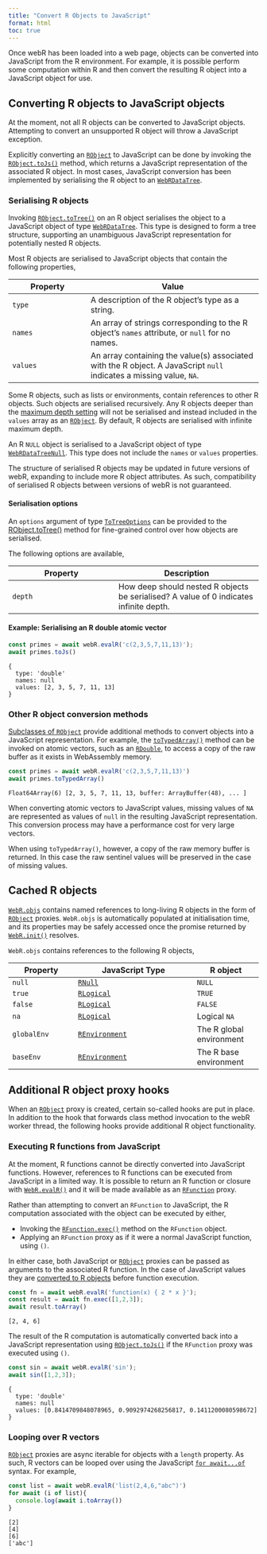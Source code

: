 ```yaml
---
title: "Convert R Objects to JavaScript"
format: html
toc: true
---
```


Once webR has been loaded into a web page, objects can be converted into
JavaScript from the R environment. For example, it is possible perform some
computation within R and then convert the resulting R object into a JavaScript
object for use.

## Converting R objects to JavaScript objects

::: callout-warning
At the moment, not all R objects can be converted to JavaScript objects.
Attempting to convert an unsupported R object will throw a JavaScript exception.
:::

Explicitly converting an [`RObject`](api/js/classes/RWorker.RObject.md) to
JavaScript can be done by invoking the
[`RObject.toJs()`](api/js/classes/RWorker.RObject.md#tojs) method, which returns a
JavaScript representation of the associated R object. In most cases, JavaScript
conversion has been implemented by serialising the R object to an
[`WebRDataTree`](api/js/modules/Tree.md#webrdatatree).

### Serialising R objects

Invoking [`RObject.toTree()`](api/js/classes/RWorker.RObject.md#totree) on an R
object serialises the object to a JavaScript object of type
[`WebRDataTree`](api/js/modules/Tree.md#webrdatatree). This type is designed to
form a tree structure, supporting an unambiguous JavaScript representation for
potentially nested R objects.

Most R objects are serialised to JavaScript objects that contain the following
properties,

| Property | Value                                                                                                               |
|-------------------------|------------------------------------------------------|
| `type`   | A description of the R object's type as a string.                                                                   |
| `names`  | An array of strings corresponding to the R object's `names` attribute, or `null` for no names.                      |
| `values` | An array containing the value(s) associated with the R object. A JavaScript `null` indicates a missing value, `NA`. |

Some R objects, such as lists or environments, contain references to other R
objects. Such objects are serialised recursively. Any R objects deeper than the
[maximum depth setting](#serialisation-options) will not be serialised and
instead included in the `values` array as an
[`RObject`](api/js/classes/RWorker.RObject.md). By default, R objects are
serialised with infinite maximum depth.

An R `NULL` object is serialised to a JavaScript object of type
[`WebRDataTreeNull`](api/js/modules/Tree.md#webrdatatreenull). This type does
not include the `names` or `values` properties.

::: callout-warning
The structure of serialised R objects may be updated in future versions of webR,
expanding to include more R object attributes. As such, compatibility of
serialised R objects between versions of webR is not guaranteed.
:::

#### Serialisation options {#serialisation-options}

An `options` argument of type
[`ToTreeOptions`](api/js/interfaces/RWorker.ToTreeOptions.md) can be provided to
the [RObject.toTree()](api/js/classes/RWorker.RObject.md#totree) method for
fine-grained control over how objects are serialised.

The following options are available,

| Property | Description                                                                            |
|----------------------------------|----------------------------------------------|
| `depth`  | How deep should nested R objects be serialised? A value of 0 indicates infinite depth. |

#### Example: Serialising an R double atomic vector

``` javascript
const primes = await webR.evalR('c(2,3,5,7,11,13)');
await primes.toJs()
```

    {
      type: 'double'
      names: null
      values: [2, 3, 5, 7, 11, 13]
    }

### Other R object conversion methods

[Subclasses of `RObject`](api/js/modules/RWorker.md#classes) provide additional
methods to convert objects into a JavaScript representation. For example, the
[`toTypedArray()`](api/js/classes/RWorker.RDouble.md#totypedarray) method can be
invoked on atomic vectors, such as an
[`RDouble`](api/js/classes/RWorker.RDouble.md), to access a copy of the raw
buffer as it exists in WebAssembly memory.

``` javascript
const primes = await webR.evalR('c(2,3,5,7,11,13)')
await primes.toTypedArray()
```

    Float64Array(6) [2, 3, 5, 7, 11, 13, buffer: ArrayBuffer(48), ... ]

::: callout-note
When converting atomic vectors to JavaScript values, missing values of `NA` are
represented as values of `null` in the resulting JavaScript representation. This
conversion process may have a performance cost for very large vectors.

When using `toTypedArray()`, however, a copy of the raw memory buffer is
returned. In this case the raw sentinel values will be preserved in the case of
missing values.
:::

## Cached R objects

[`WebR.objs`](api/js/classes/WebR.WebR.md#objs) contains named references to
long-living R objects in the form of
[`RObject`](api/js/modules/RMain.md#robject) proxies. `WebR.objs` is
automatically populated at initialisation time, and its properties may be safely
accessed once the promise returned by
[`WebR.init()`](api/js/classes/WebR.WebR.md#init) resolves.

`WebR.objs` contains references to the following R objects,

| Property    | JavaScript Type                                          | R object                 |
|---------------------|--------------------------------------|---------------------|
| `null`      | [`RNull`](api/js/classes/RWorker.RNull.html)             | `NULL`                   |
| `true`      | [`RLogical`](api/js/classes/RWorker.RLogical.md)         | `TRUE`                   |
| `false`     | [`RLogical`](api/js/classes/RWorker.RLogical.md)         | `FALSE`                  |
| `na`        | [`RLogical`](api/js/classes/RWorker.RLogical.md)         | Logical `NA`             |
| `globalEnv` | [`REnvironment`](api/js/classes/RWorker.REnvironment.md) | The R global environment |
| `baseEnv`   | [`REnvironment`](api/js/classes/RWorker.REnvironment.md) | The R base environment   |

## Additional R object proxy hooks

When an [`RObject`](api/js/modules/RMain.md#robject) proxy is created, certain
so-called hooks are put in place. In addition to the hook that forwards class
method invocation to the webR worker thread, the following hooks provide
additional R object functionality.

### Executing R functions from JavaScript {#exec-r}

At the moment, R functions cannot be directly converted into JavaScript
functions. However, references to R functions can be executed from JavaScript in
a limited way. It is possible to return an R function or closure with
[`WebR.evalR()`](api/js/classes/WebR.WebR.md#evalr) and it will be made
available as an [`RFunction`](api/js/modules/RMain.md#rfunction) proxy.

Rather than attempting to convert an `RFunction` to JavaScript, the R
computation associated with the object can be executed by either,

-   Invoking the [`RFunction.exec()`](api/js/classes/RWorker.RFunction.md#exec)
    method on the `RFunction` object.
-   Applying an `RFunction` proxy as if it were a normal JavaScript function,
    using `()`.

In either case, both JavaScript or [`RObject`](api/js/modules/RMain.md#robject)
proxies can be passed as arguments to the associated R function. In the case of
JavaScript values they are [converted to R objects](convert-r-to-js.qmd) before
function execution.

``` javascript
const fn = await webR.evalR('function(x) { 2 * x }');
const result = await fn.exec([1,2,3]);
await result.toArray()
```

    [2, 4, 6]

The result of the R computation is automatically converted back into a
JavaScript representation using
[`RObject.toJs()`](api/js/classes/RWorker.RObject.md#tojs) if the
`RFunction` proxy was executed using `()`.

``` javascript
const sin = await webR.evalR('sin');
await sin([1,2,3]);
```

    {
      type: 'double'
      names: null
      values: [0.8414709848078965, 0.9092974268256817, 0.1411200080598672]
    }

### Looping over R vectors

[`RObject`](api/js/modules/RMain.md#robject) proxies are async iterable for
objects with a `length` property. As such, R vectors can be looped over using
the JavaScript
[`for await...of`](https://developer.mozilla.org/en-US/docs/Web/JavaScript/Reference/Statements/for-await...of)
syntax. For example,

``` javascript
const list = await webR.evalR('list(2,4,6,"abc")')
for await (i of list){
  console.log(await i.toArray())
}
```

    [2]
    [4]
    [6]
    ['abc']
